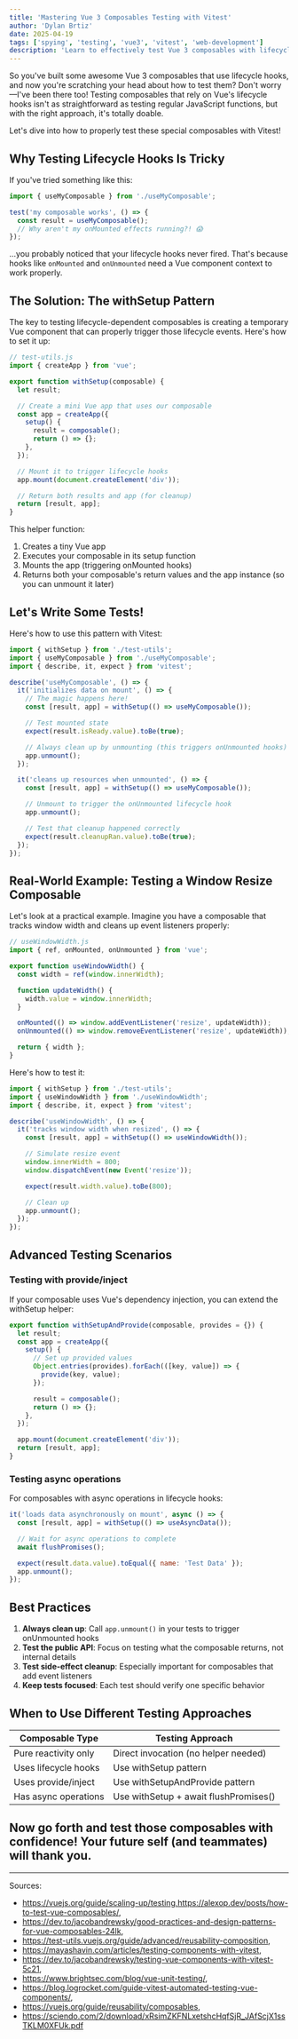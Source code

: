 ```yaml
---
title: 'Mastering Vue 3 Composables Testing with Vitest'
author: 'Dylan Brtiz'
date: 2025-04-19
tags: ['spying', 'testing', 'vue3', 'vitest', 'web-development']
description: 'Learn to effectively test Vue 3 composables with lifecycle hooks using Vitest. Discover best practices and patterns to simplify your testing process.'
---
```


So you've built some awesome Vue 3 composables that use lifecycle hooks, and now you're scratching your head about how to test them? Don't worry—I've been there too! Testing composables that rely on Vue's lifecycle hooks isn't as straightforward as testing regular JavaScript functions, but with the right approach, it's totally doable.

Let's dive into how to properly test these special composables with Vitest!

## Why Testing Lifecycle Hooks Is Tricky

If you've tried something like this:

```js
import { useMyComposable } from './useMyComposable';

test('my composable works', () => {
  const result = useMyComposable();
  // Why aren't my onMounted effects running?! 😱
});
```

...you probably noticed that your lifecycle hooks never fired. That's because hooks like `onMounted` and `onUnmounted` need a Vue component context to work properly.

## The Solution: The withSetup Pattern

The key to testing lifecycle-dependent composables is creating a temporary Vue component that can properly trigger those lifecycle events. Here's how to set it up:

```js
// test-utils.js
import { createApp } from 'vue';

export function withSetup(composable) {
  let result;

  // Create a mini Vue app that uses our composable
  const app = createApp({
    setup() {
      result = composable();
      return () => {};
    },
  });

  // Mount it to trigger lifecycle hooks
  app.mount(document.createElement('div'));

  // Return both results and app (for cleanup)
  return [result, app];
}
```

This helper function:

1. Creates a tiny Vue app
2. Executes your composable in its setup function
3. Mounts the app (triggering onMounted hooks)
4. Returns both your composable's return values and the app instance (so you can unmount it later)

## Let's Write Some Tests!

Here's how to use this pattern with Vitest:

```js
import { withSetup } from './test-utils';
import { useMyComposable } from './useMyComposable';
import { describe, it, expect } from 'vitest';

describe('useMyComposable', () => {
  it('initializes data on mount', () => {
    // The magic happens here!
    const [result, app] = withSetup(() => useMyComposable());

    // Test mounted state
    expect(result.isReady.value).toBe(true);

    // Always clean up by unmounting (this triggers onUnmounted hooks)
    app.unmount();
  });

  it('cleans up resources when unmounted', () => {
    const [result, app] = withSetup(() => useMyComposable());

    // Unmount to trigger the onUnmounted lifecycle hook
    app.unmount();

    // Test that cleanup happened correctly
    expect(result.cleanupRan.value).toBe(true);
  });
});
```

## Real-World Example: Testing a Window Resize Composable

Let's look at a practical example. Imagine you have a composable that tracks window width and cleans up event listeners properly:

```js
// useWindowWidth.js
import { ref, onMounted, onUnmounted } from 'vue';

export function useWindowWidth() {
  const width = ref(window.innerWidth);

  function updateWidth() {
    width.value = window.innerWidth;
  }

  onMounted(() => window.addEventListener('resize', updateWidth));
  onUnmounted(() => window.removeEventListener('resize', updateWidth));

  return { width };
}
```

Here's how to test it:

```js
import { withSetup } from './test-utils';
import { useWindowWidth } from './useWindowWidth';
import { describe, it, expect } from 'vitest';

describe('useWindowWidth', () => {
  it('tracks window width when resized', () => {
    const [result, app] = withSetup(() => useWindowWidth());

    // Simulate resize event
    window.innerWidth = 800;
    window.dispatchEvent(new Event('resize'));

    expect(result.width.value).toBe(800);

    // Clean up
    app.unmount();
  });
});
```

## Advanced Testing Scenarios

### Testing with provide/inject

If your composable uses Vue's dependency injection, you can extend the withSetup helper:

```js
export function withSetupAndProvide(composable, provides = {}) {
  let result;
  const app = createApp({
    setup() {
      // Set up provided values
      Object.entries(provides).forEach(([key, value]) => {
        provide(key, value);
      });

      result = composable();
      return () => {};
    },
  });

  app.mount(document.createElement('div'));
  return [result, app];
}
```

### Testing async operations

For composables with async operations in lifecycle hooks:

```js
it('loads data asynchronously on mount', async () => {
  const [result, app] = withSetup(() => useAsyncData());

  // Wait for async operations to complete
  await flushPromises();

  expect(result.data.value).toEqual({ name: 'Test Data' });
  app.unmount();
});
```

## Best Practices

1. **Always clean up**: Call `app.unmount()` in your tests to trigger onUnmounted hooks
2. **Test the public API**: Focus on testing what the composable returns, not internal details
3. **Test side-effect cleanup**: Especially important for composables that add event listeners
4. **Keep tests focused**: Each test should verify one specific behavior

## When to Use Different Testing Approaches

| Composable Type      | Testing Approach                      |
| -------------------- | ------------------------------------- |
| Pure reactivity only | Direct invocation (no helper needed)  |
| Uses lifecycle hooks | Use withSetup pattern                 |
| Uses provide/inject  | Use withSetupAndProvide pattern       |
| Has async operations | Use withSetup + await flushPromises() |

## Now go forth and test those composables with confidence! Your future self (and teammates) will thank you.

---

Sources:

- https://vuejs.org/guide/scaling-up/testing,https://alexop.dev/posts/how-to-test-vue-composables/,
- https://dev.to/jacobandrewsky/good-practices-and-design-patterns-for-vue-composables-24lk,
- https://test-utils.vuejs.org/guide/advanced/reusability-composition,
- https://mayashavin.com/articles/testing-components-with-vitest,
- https://dev.to/jacobandrewsky/testing-vue-components-with-vitest-5c21,
- https://www.brightsec.com/blog/vue-unit-testing/,
- https://blog.logrocket.com/guide-vitest-automated-testing-vue-components/,
- https://vuejs.org/guide/reusability/composables,
- https://sciendo.com/2/download/xRsimZKFNLxetshcHqfSjR_JAfScjX1ssTKLM0XFUk.pdf
